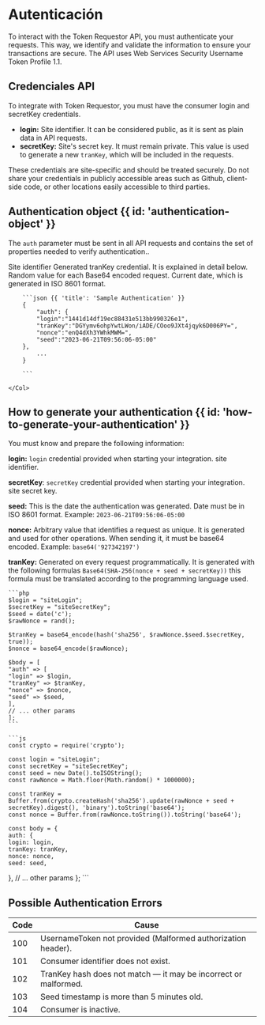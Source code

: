 # Autenticación


To interact with the Token Requestor API, you must authenticate your requests.
This way, we identify and validate the information to ensure your transactions are secure.
The API uses Web Services Security Username Token Profile 1.1.

## Credenciales API

To integrate with Token Requestor, you must have the consumer login and secretKey credentials.

- **login:** Site identifier. It can be considered public, as it is sent as plain data in API requests.
- **secretKey:** Site's secret key. It must remain private. This value is used to generate
a new `tranKey`, which will be included in the requests.


<Note>
    These credentials are site-specific and should be treated securely. Do not share your
    credentials in publicly accessible areas such as Github, client-side code, or other
    locations easily accessible to third parties.
</Note>

## Authentication object {{ id: 'authentication-object' }}

The `auth` parameter must be sent in all API requests and contains the set of properties needed to verify authentication..

<Row>
    <Col>
        <Properties>
            <Property name="auth.login" type="string">
                Site identifier
            </Property>
            <Property name="auth.tranKey" type="string">
                Generated tranKey credential. It is explained in detail below.
            </Property>
            <Property name="auth.nonce" type="string">
                Random value for each Base64 encoded request.
            </Property>
            <Property name="auth.seed" type="string">
                Current date, which is generated in ISO 8601 format.
            </Property>
        </Properties>
    </Col>
    <Col sticky>

        ```json {{ 'title': 'Sample Authentication' }}
        {
            "auth": {
            "login":"1441d14df19ec88431e513bb990326e1",
            "tranKey":"DGYymv6ohpYwtLWon/iADE/COoo9JXt4jqyk6D006PY=",
            "nonce":"enQ4dXh3YWhkMWM=",
            "seed":"2023-06-21T09:56:06-05:00"
        },
            ...
        }

        ```

    </Col>
</Row>


## How to generate your authentication {{ id: 'how-to-generate-your-authentication' }}

You must know and prepare the following information:

**login:** `login` credential provided when starting your integration. site identifier.

**secretKey**: `secretKey` credential provided when starting your integration. site secret key.

**seed:** This is the date the authentication was generated. Date must be in ISO 8601 format.
Example: `2023-06-21T09:56:06-05:00`

**nonce:** Arbitrary value that identifies a request as unique.
It is generated and used for other operations.
When sending it, it must be base64 encoded.
Example: `base64('927342197')`

**tranKey:** Generated on every request programmatically.
It is generated with the following formulas `Base64(SHA-256(nonce + seed + secretKey))` this formula must be translated according to the programming language used.


<CodeGroup title="Generate authentication">

    ```php
    $login = "siteLogin";
    $secretKey = "siteSecretKey";
    $seed = date('c');
    $rawNonce = rand();

    $tranKey = base64_encode(hash('sha256', $rawNonce.$seed.$secretKey, true));
    $nonce = base64_encode($rawNonce);

    $body = [
    "auth" => [
    "login" => $login,
    "tranKey" => $tranKey,
    "nonce" => $nonce,
    "seed" => $seed,
    ],
    // ... other params
    ];
    ```

    ```js
    const crypto = require('crypto');

    const login = "siteLogin";
    const secretKey = "siteSecretKey";
    const seed = new Date().toISOString();
    const rawNonce = Math.floor(Math.random() * 1000000);

    const tranKey = Buffer.from(crypto.createHash('sha256').update(rawNonce + seed + secretKey).digest(), 'binary').toString('base64');
    const nonce = Buffer.from(rawNonce.toString()).toString('base64');

    const body = {
    auth: {
    login: login,
    tranKey: tranKey,
    nonce: nonce,
    seed: seed,
},
    // ... other params
};
    ```

</CodeGroup>

## Possible Authentication Errors

| Code | Cause                                                           |
|------|-----------------------------------------------------------------|
| 100  | UsernameToken not provided (Malformed authorization header).    |
| 101  | Consumer identifier does not exist.                             |
| 102  | TranKey hash does not match — it may be incorrect or malformed. |
| 103  | Seed timestamp is more than 5 minutes old.                      |
| 104  | Consumer is inactive.                                           |


